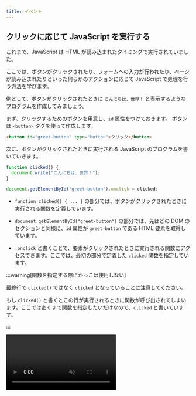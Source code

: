 ```yaml
---
title: イベント
---
```



## クリックに応じて JavaScript を実行する

これまで、JavaScript は HTML が読み込まれたタイミングで実行されていました。

ここでは、ボタンがクリックされたり、フォームへの入力が行われたり、ページが読み込まれたりといった何らかのアクションに応じて JavaScript で処理を行う方法を学びます。

例として、ボタンがクリックされたときに `こんにちは、世界！` と表示するようなプログラムを作成してみましょう。

まず、クリックするためのボタンを用意し、`id` 属性をつけておきます。
ボタンは `<button>` タグを使って作成します。

```html
<button id="greet-button" type="button">クリック</button>
```

次に、ボタンがクリックされたときに実行される JavaScript のプログラムを書いていきます。

```javascript
function clicked() {
  document.write("こんにちは、世界！");
}

document.getElementById("greet-button").onclick = clicked;
```

<ViewSource url={import.meta.url} path="_samples/handle-click/" />

- `function clicked() { ... }` の部分では、ボタンがクリックされたときに実行される関数を定義しています。

- `document.getElementById("greet-button")` の部分では、先ほどの DOM のセクションと同様に、`id` 属性が `greet-button` である HTML 要素を取得しています。

- `.onclick` と書くことで、要素がクリックされたときに実行される関数にアクセスできます。ここでは、最初の部分で定義した `clicked` 関数を指定しています。

:::warning[関数を指定する際にかっこは使用しない]

最終行で `clicked()` ではなく `clicked` となっていることに注意してください。

もし `clicked()` と書くとこの行が実行されるときに関数が呼び出されてしまいます。ここではあくまで関数を指定したいだけなので、`clicked` と書いています。

:::

<video src={handleClickVideo} muted controls />

:::info[イベント]

ボタンのクリック、フォームへの入力、ページの読み込みなど、Web ページ上で発生するあらゆるアクションを総称してイベントと呼びます。

:::

## 確認問題

通販サイトのようなページがあります。最初は、`下のボタンから注文できます。` というメッセージが表示されています。

```html
<!doctype html>
<html lang="ja">
  <head>
    <meta charset="utf-8" />
    <title>通販サイト</title>
  </head>
  <body>
    <p id="message">下のボタンから注文できます。</p>
    <button id="order-button" type="button">注文する</button>
  </body>
</html>
```

`注文する` ボタンを押すとメッセージが `注文済です。` に変わるようにしてください。

```js
function order() {
  // ボタンがクリックされたときの処理を書く
}

document.getElementById(/* ボタンのid */).onclick = order;
```

<video src={orderButtonVideo} muted controls />

<Answer title="通販サイト">

```html
<!doctype html>
<html lang="ja">
  <head>
    <meta charset="utf-8" />
    <title>通販サイト</title>
  </head>
  <body>
    <p id="message">下のボタンから注文できます。</p>
    <button id="order-button" type="button">注文する</button>
  </body>
</html>
```

```js
function order() {
  document.getElementById("message").textContent = "注文済です。";
}

document.getElementById("order-button").onclick = order;
```

<ViewSource url={import.meta.url} path="_samples/order-button/" />

</Answer>
